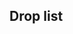 ==Drop list==
{{Map/Drops
|regular = true
|no_legend = true
|filter_button = true
|nodes = A,B,E,G,K,M
|boss = M
|Akagi:M/{S:2.65%  A:2.63%  B:1.07%}
|Arare:A/{S:0.97%  A:0.67%}, B/{S:1.09%  A:0.94%}, E/{S:1.00%  A:0.73%}, G/{A:0.75%  B:0.76%}, K/{S:0.05%  A:0.92%  B:2.50%}
|Arashio:A/{S:0.97%  A:0.74%}, B/{S:1.24%  A:0.96%}, E/{S:0.97%  A:0.77%}, G/{S:0.22%  A:0.77%  B:0.69%}, K/{S:0.37%  A:1.20%  B:0.50%}
|Asashio:A/{S:0.98%  A:0.70%}, B/{S:1.11%  A:0.91%}, E/{S:1.03%  A:0.86%}, G/{S:0.78%  A:0.75%  B:0.26%}, K/{S:0.90%  A:1.11%}
|Ashigara:A/{S:2.98%  A:0.70%}, B/{S:3.29%  A:1.56%}, E/{S:2.94%  A:1.08%}, G/{S:2.91%  A:1.36%}, K/{S:4.00%  A:1.48%}, M/{A:1.47%  B:4.12%}
|Atago:A/{S:0.34%}, B/{S:1.17%}, E/{S:1.07%}, G/{S:0.99%}, K/{S:1.41%}, M/{A:3.46%  B:3.13%}
|Chikuma:A/{S:0.69%}, B/{S:1.15%}, E/{S:1.05%}, G/{S:0.96%}, K/{S:0.95%}, M/{S:1.66%  A:3.25%  B:1.48%}
|Chitose:A/{S:0.99%  A:0.63%}, B/{S:1.08%  A:0.89%}, E/{S:1.04%  A:0.69%}, G/{S:0.94%  A:0.76%}, K/{S:1.01%  A:0.65%}, M/{B:2.31%}
|Chiyoda:A/{S:0.96%  A:0.66%}, B/{S:1.21%  A:0.56%}, E/{S:0.98%  A:0.70%}, G/{S:0.98%  A:0.66%}, K/{S:0.88%  A:1.01%}, M/{B:2.88%}
|Choukai:A/{S:1.98%  A:0.35%}, B/{S:2.16%  A:0.87%}, E/{S:2.07%  A:0.81%}, G/{S:1.93%  A:1.27%}, K/{S:2.25%  A:1.48%}, M/{A:1.52%  B:3.54%}
|Fusou:G/{S:0.79%}, K/{S:0.95%}, M/{S:6.61%  A:6.75%  B:5.35%}
|Haguro:A/{S:1.95%}, B/{S:2.15%  A:0.71%}, E/{S:2.03%  A:0.88%}, G/{S:1.93%  A:0.76%}, K/{S:2.54%  A:0.83%}, M/{A:1.63%  B:4.94%}
|Hamakaze:M/{S:2.35%}
|Haruna:M/{S:4.88%  A:3.76%  B:1.98%}
|Hatsuyuki:A/{S:0.97%  A:0.68%}, B/{S:1.17%  A:0.87%}, E/{S:0.42%  A:0.60%  B:0.92%}, G/{A:0.72%  B:0.80%}, K/{A:1.29%  B:0.50%}
|Hiei:M/{S:4.91%  A:3.96%  B:1.81%}
|Hiryuu:M/{S:1.62%  A:1.62%}
|Hiyou:A/{S:0.99%}, B/{S:1.06%}, E/{S:1.06%}, G/{S:0.95%  A:0.68%}, K/{S:1.01%  A:1.20%}, M/{B:2.47%}
|Hyuuga:G/{S:0.56%}, K/{S:0.50%}, M/{S:3.97%  A:1.72%  B:1.81%}
|I-168:A/{S:0.68%}, B/{S:1.16%}, E/{S:1.05%}, G/{S:0.99%}, K/{S:0.90%}, M/{S:1.64%}
|Ise:G/{S:0.38%}, K/{S:0.24%}, M/{S:4.90%  A:1.68%  B:1.56%}
|Isonami:A/{S:0.96%  A:0.72%}, B/{S:0.44%  A:0.82%  B:0.93%}, E/{A:0.80%  B:1.25%}, G/{A:0.77%  B:0.63%}, K/{A:0.65%  B:1.00%}
|Isuzu:A/{S:0.98%  A:0.75%}, B/{S:1.02%  A:0.73%}, E/{S:1.04%  A:0.99%}, G/{S:0.98%  A:0.79%}, K/{S:1.06%  A:0.65%}
|Jintsuu:A/{S:0.99%  A:0.69%}, B/{S:1.20%  A:0.76%}, E/{S:1.03%  A:0.70%}, G/{S:0.99%  A:0.73%}, K/{S:1.03%  A:1.20%}
|Junyou:A/{S:0.99%}, B/{S:1.23%}, E/{S:0.98%}, G/{S:0.95%  A:0.78%}, K/{S:1.33%  A:0.46%}, M/{B:3.37%}
|Kaga:M/{S:5.62%  A:4.39%  B:1.15%}
|Kagerou:A/{S:0.99%  A:0.67%}, B/{S:1.12%  A:0.51%}, E/{S:0.96%  A:0.82%}, G/{S:0.98%  A:0.76%}, K/{S:1.19%  A:1.01%}
|Kasumi:A/{S:0.98%  A:0.74%}, B/{S:1.06%  A:0.87%}, E/{S:0.72%  A:0.68%  B:0.59%}, G/{A:0.78%  B:0.99%}, K/{A:1.20%  B:0.50%}
|Kinugasa:M/{S:3.25%  A:3.29%}
|Kirishima:M/{S:4.91%  A:3.42%  B:1.40%}
|Kiso:A/{S:0.98%  A:0.65%}, B/{S:1.05%  A:0.91%}, E/{S:1.00%  A:0.69%}, G/{S:0.98%  A:0.77%}, K/{S:1.01%  A:0.92%}
|Kitakami:E/{S:0.58%}, G/{S:0.97%}, K/{S:0.93%}
|Kongou:M/{S:4.87%  A:4.93%  B:1.73%}
|Kuma:A/{S:0.99%}, B/{S:1.25%}, E/{S:0.98%}, G/{S:0.97%}, K/{S:1.14%}
|Kuroshio:A/{S:0.99%  A:0.70%}, B/{S:1.06%  A:0.89%}, E/{S:0.95%  A:0.75%}, G/{S:0.97%  A:0.86%}, K/{S:1.22%  A:0.65%}
|Maikaze:B/{S:0.52%}, E/{S:1.00%}, G/{S:0.97%}, K/{S:1.09%}, M/{S:1.64%  A:1.52%}
|Maya:A/{S:1.93%  A:0.37%}, B/{S:2.41%  A:0.84%}, E/{S:1.97%  A:0.80%}, G/{S:1.94%  A:1.24%}, K/{S:2.09%  A:1.11%}, M/{A:1.65%  B:2.63%}
|Michishio:A/{S:0.98%  A:0.67%}, B/{S:1.17%  A:1.00%}, E/{S:1.04%  A:0.76%}, G/{S:0.41%  A:0.73%  B:0.47%}, K/{S:0.74%  A:0.65%}
|Miyuki:A/{S:0.97%  A:0.75%}, B/{S:0.91%  A:0.78%  B:0.59%}, E/{S:0.13%  A:0.77%  B:0.92%}, G/{A:0.73%  B:0.56%}, K/{A:0.55%  B:0.50%}
|Mogami:A/{S:0.98%}, B/{S:1.24%}, E/{S:1.00%}, G/{S:0.99%  A:0.23%}, K/{S:1.22%}, M/{S:3.30%  A:5.10%  B:2.39%}
|Murakumo:A/{S:0.98%  A:0.69%}, B/{S:0.25%  A:0.93%  B:1.10%}, E/{A:0.88%  B:0.59%}, G/{A:0.76%  B:0.60%}, K/{A:1.38%  B:0.50%}
|Mutsu:G/{S:0.18%}, M/{S:1.64%}
|Myoukou:A/{S:0.69%}, B/{S:1.04%}, E/{S:1.02%}, G/{S:0.97%}, K/{S:1.11%}, M/{A:1.59%  B:3.62%}
|Nachi:A/{S:2.96%  A:0.70%}, B/{S:3.38%  A:1.00%}, E/{S:2.95%  A:1.38%}, G/{S:2.92%  A:1.39%}, K/{S:3.74%  A:1.75%}, M/{A:1.67%  B:4.69%}
|Nagato:M/{S:0.61%}
|Naka:A/{S:0.95%  A:0.76%}, B/{S:1.22%  A:0.76%}, E/{S:1.03%  A:0.61%}, G/{S:0.98%  A:0.75%}, K/{S:0.95%  A:0.65%}
|Natori:A/{S:1.00%  A:0.66%}, B/{S:1.06%  A:0.94%}, E/{S:0.98%  A:0.62%}, G/{S:0.98%  A:0.78%}, K/{S:1.19%  A:0.83%}
|Ooi:E/{S:0.28%}, G/{S:0.98%}, K/{S:0.85%}
|Ooshio:A/{S:0.98%  A:0.66%}, B/{S:1.14%  A:0.76%}, E/{S:0.90%  A:0.62%}, G/{S:0.61%  A:0.78%  B:0.69%}, K/{S:0.74%  A:1.48%}
|Ryuujou:A/{S:1.01%}, B/{S:1.07%}, E/{S:0.99%  A:0.59%}, G/{S:0.98%  A:0.69%}, K/{S:1.11%  A:0.74%}, M/{B:3.46%}
|Sendai:A/{S:0.98%}, B/{S:0.99%}, E/{S:1.06%}, G/{S:0.96%}, K/{S:1.30%}, M/{S:1.65%  A:1.61%}
|Shikinami:A/{S:0.97%  A:0.65%}, B/{S:1.19%  A:1.00%}, E/{S:0.99%  A:0.71%}, G/{S:0.99%  A:0.67%}, K/{S:1.03%  A:0.92%}
|Shiranui:A/{S:1.92%  A:1.44%}, B/{S:2.30%  A:1.66%}, E/{S:2.05%  A:1.58%}, G/{S:1.93%  A:1.53%}, K/{S:2.47%  A:1.94%}
|Shouhou:A/{S:0.98%}, B/{S:1.20%}, E/{S:1.03%  A:0.30%}, G/{S:0.93%  A:0.75%}, K/{S:1.49%  A:1.01%}, M/{A:1.78%  B:2.47%}
|Souryuu:M/{S:5.13%  A:4.81%  B:1.48%}
|Takao:B/{S:0.84%}, E/{S:0.97%}, G/{S:0.95%}, K/{S:1.27%}, M/{A:3.19%  B:4.03%}
|Tama:A/{S:0.99%  A:0.69%}, B/{S:1.07%  A:1.02%}, E/{S:1.04%  A:0.67%}, G/{S:0.97%  A:0.76%}, K/{S:1.17%  A:0.83%}
|Tatsuta:A/{S:0.97%  A:0.71%}, B/{S:1.22%  A:0.98%}, E/{S:0.99%  A:0.77%}, G/{S:0.98%  A:0.79%}, K/{S:1.38%  A:1.29%}
|Tenryuu:A/{S:0.95%  A:0.70%}, B/{S:1.37%  A:0.84%}, E/{S:1.87%  A:0.64%}, G/{S:1.96%  A:0.75%}, K/{S:2.17%  A:1.20%}
|Tone:A/{S:0.34%}, B/{S:1.21%}, E/{S:0.99%}, G/{S:0.98%}, K/{S:1.19%}, M/{S:1.64%  A:3.35%  B:2.63%}
|Yamagumo:M/{S:0.94%}
|Yamashiro:G/{S:0.98%}, K/{S:0.80%}, M/{S:6.49%  A:6.59%  B:5.18%}
|Yayoi:M/{S:3.29%}
|Yukikaze:M/{S:1.65%}
|Yura:A/{S:0.97%  A:0.73%}, B/{S:1.13%  A:0.78%}, E/{S:0.95%  A:0.63%}, G/{S:0.96%  A:0.74%}, K/{S:1.19%  A:1.01%}
}}